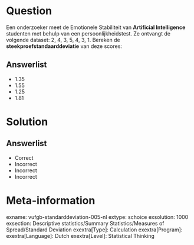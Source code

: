 Question
========
  
Een onderzoeker meet de Emotionele Stabiliteit van **Artificial Intelligence** studenten met behulp van een persoonlijkheidstest. Ze ontvangt de volgende dataset: 2, 4, 3, 5, 4, 3, 1. Bereken de **steekproefstandaarddeviatie** van deze scores: 

Answerlist
----------
* 1.35
* 1.55
* 1.25 
* 1.81 

Solution
========

Answerlist
----------
* Correct
* Incorrect
* Incorrect
* Incorrect

Meta-information
================
exname: vufgb-standarddeviation-005-nl
extype: schoice
exsolution: 1000
exsection: Descriptive statistics/Summary Statistics/Measures of Spread/Standard Deviation
exextra[Type]: Calculation
exextra[Program]: 
exextra[Language]: Dutch
exextra[Level]: Statistical Thinking
